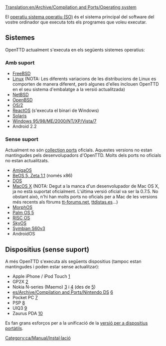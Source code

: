[[Translation:en/Archive/Compilation and Ports/Operating system]]

El [https://www.wikipedia.org/wiki/ca:Sistema operatiu sistema operatiu (SO)] és el sistema principal del software del vostre ordinador que executa tots els programes que voleu executar.

== Sistemes ==
OpenTTD actualment s'executa en els següents sistemes operatius:

===Amb suport===
* [http://www.freshports.org/games/openttd/ FreeBSD]
* [http://sourceforge.net/project/showfiles.php?group_id=103924&package_id=111717 Linux] (NOTA: Les diferents variacions de les distribucions de Linux es comporten de manera diferent, però algunes d'elles inclouen OpenTTD en el seu sistema d'embalatge a la versió actualitzada)
* [http://riksun.riken.go.jp/pub/pub/NetBSD/NetBSD-current/pkgsrc/games/openttd/ NetBSD]
* [http://www.openbsd.org/cgi-bin/cvsweb/ports/games/openttd/ OpenBSD]
* [http://sourceforge.net/project/showfiles.php?group_id=103924&package_id=111717 OS/2]
* [http://reactosde.re.funpic.de/catappdetail.php?cat=Games&appnr=146 ReactOS] (s'executa el binari de Windows)
* [http://www.softagalleria.net/openttd-solaris.php Solaris]
* [http://sourceforge.net/project/showfiles.php?group_id=103924&package_id=111717 Windows 95/98/ME/2000/NT/XP/Vista/7]
* Android 2.2

===Sense suport===
Actualment no són [https://www.wikipedia.org/wiki/Ports collection ports] oficials. Aquestes versions no estan mantingudes pels desenvolupadors d'OpenTTD. Molts dels ports no oficials no estan actualitzats.
* [http://www.os4depot.net/index.php?function=showfile&file=game/strategy/openttd.lha AmigaOS]
* [http://bebits.com/app/3810 BeOS 5, Zeta 1.1] (només x86)
* [[ca/OpenTTD DOS|DOS]]
* [http://sourceforge.net/project/showfiles.php?group_id=103924&package_id=111717 MacOS X] (NOTA: Degut a la manca d'un desenvolupador de Mac OS X, ja no està suportat oficialment. L'última versió oficial va ser la 0.7.5. No obstant això, n'hi han molts ports no oficials per a Mac de les versions més recents als fòrums [http://www.tt-forums.net/viewtopic.php?f=29&t=48329 tt-forums.net], [http://ttdistas.es/descargas ttdistas.es]...)
* [http://sourceforge.net/project/showfiles.php?group_id=103924&package_id=111717 MorphOS]
* [http://www.esoftinteractive.com/openttd.html Palm OS 5]
* [http://www.riscos.info/index.php/OpenTTD RISC OS]
* [http://www.tt-forums.net/viewtopic.php?t=8107 SkyOS]
* [http://www.tt-forums.net/viewtopic.php?f=33&t=35942&st=0&sk=t&sd=a Symbian S60v3]
* AndroidOS

==Dispositius (sense suport)==
A més OpenTTD s'executa als següents dispositius (tampoc estan mantingudes i poden estar sense actualitzar):
* Apple iPhone / iPod Touch [http://www.zodttd.com/wiki/index.php/OpenTTD.app]
* GP2X [http://wiki.gp2x.org/wiki/OpenTTD]
* Nokia N-series (Maemo) [http://myy.haaga-helia.fi/~a0702483/maemo/] i [http://www.tt-forums.net/viewtopic.php?f=33&t=36042] (des de [http://openttd.toimii.net/maemo/])
* [[es/Archive/Compilation and Ports/Nintendo DS]] [http://www.tt-forums.net/viewtopic.php?f=33&t=35306]
* Pocket PC [http://www.esoftinteractive.com/openttd.html]
* PSP [http://openttd.pc-workshop.da.ru/]
* UIQ3 [http://my-symbian.com/forum/viewtopic.php?t=30981]
* Zaurus PDA [http://zsi2.stonekeep.com/index.php?v=d&a=2127]

Es fan grans esforços per a la unificació de la [[ca/Versió per a dispositius portàtils|versió per a dispositius portàtils]].


[[Category:ca/Manual/Instal·lació]]
